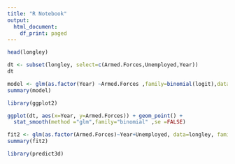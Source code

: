 ---
title: "R Notebook"
output:
  html_document:
    df_print: paged
---


```{r}
head(longley)
```


```{r}
dt <- subset(longley, select=c(Armed.Forces,Unemployed,Year))
dt
```


```{r}
model <- glm(as.factor(Year) ~Armed.Forces ,family=binomial(logit),data = longley)
summary(model)
```


```{r}
library(ggplot2)
```


```{r}
ggplot(dt, aes(x=Year, y=Armed.Forces)) + geom_point() +
  stat_smooth(method ="glm",family="binomial" ,se =FALSE) 
```


```{r}
fit2 <- glm(as.factor(Armed.Forces)~Year+Unemployed, data=longley, family = binomial(logit))
summary(fit2)
```


```{r}
library(predict3d)
```


```{r}

```













